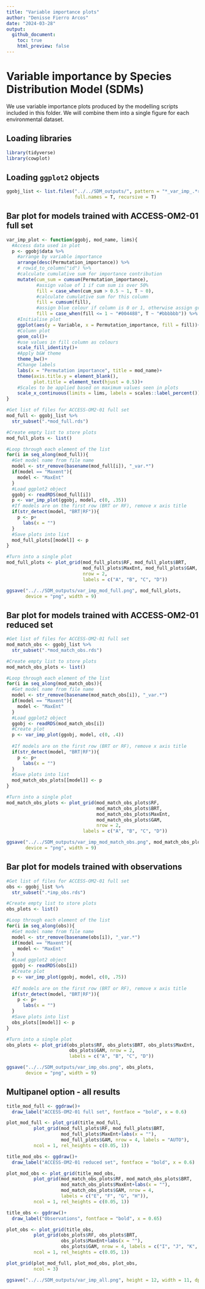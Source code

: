 ```yaml
---
title: "Variable importance plots"
author: "Denisse Fierro Arcos"
date: "2024-03-28"
output: 
  github_document:
    toc: true
    html_preview: false
---
```


# Variable importance by Species Distribution Model (SDMs)
We use variable importance plots produced by the modelling scripts included in this folder. We will combine them into a single figure for each environmental dataset.  
  
## Loading libraries
  
```r
library(tidyverse)
library(cowplot)
```

## Loading `ggplot2` objects
  
```r
ggobj_list <- list.files("../../SDM_outputs/", pattern = "*_var_imp_.*rds", 
                         full.names = T, recursive = T)
```
  
## Bar plot for models trained with ACCESS-OM2-01 full set
  
```r
var_imp_plot <- function(ggobj, mod_name, lims){
  #Access data used in plot
  p <- ggobj$data %>% 
    #arrange by variable importance
    arrange(desc(Permutation_importance)) %>% 
    # rowid_to_column("id") %>% 
    #calculate cumulative sum for importance contribution
    mutate(cum_sum = cumsum(Permutation_importance),
           #assign value of 1 if cum sum is over 50%
           fill = case_when(cum_sum > 0.5 ~ 1, T ~ 0),
           #calculate cumulative sum for this column
           fill = cumsum(fill),
           #assign blue colour if column is 0 or 1, otherwise assign grey
           fill = case_when(fill <= 1 ~ "#004488", T ~ "#bbbbbb")) %>% 
    #Initialise plot
    ggplot(aes(y = Variable, x = Permutation_importance, fill = fill))+
    #Column plot
    geom_col()+
    #use values in fill column as colours
    scale_fill_identity()+
    #Apply b&W theme
    theme_bw()+
    #Change labels
    labs(x = "Permutation importance", title = mod_name)+
    theme(axis.title.y = element_blank(), 
          plot.title = element_text(hjust = 0.5))+
    #Scales to be applied based on maximum values seen in plots
    scale_x_continuous(limits = lims, labels = scales::label_percent())
}
```

  
```r
#Get list of files for ACCESS-OM2-01 full set
mod_full <- ggobj_list %>% 
  str_subset(".*mod_full.rds")

#Create empty list to store plots
mod_full_plots <- list()

#Loop through each element of the list
for(i in seq_along(mod_full)){
  #Get model name from file name
  model <- str_remove(basename(mod_full[i]), "_var.*")
  if(model == "Maxent"){
    model <- "MaxEnt"
  }
  #Load ggplot2 object
  ggobj <- readRDS(mod_full[i])
  p <- var_imp_plot(ggobj, model, c(0, .35))
  #If models are on the first row (BRT or RF), remove x axis title
  if(str_detect(model, "BRT|RF")){
    p <- p+
      labs(x = "")
  }
  #Save plots into list
  mod_full_plots[[model]] <- p
}

#Turn into a single plot
mod_full_plots <- plot_grid(mod_full_plots$RF, mod_full_plots$BRT,
                            mod_full_plots$MaxEnt, mod_full_plots$GAM,
                            nrow = 2,
                            labels = c("A", "B", "C", "D"))

ggsave("../../SDM_outputs/var_imp_mod_full.png", mod_full_plots,
       device = "png", width = 9)
```
  
## Bar plot for models trained with ACCESS-OM2-01 reduced set
  
```r
#Get list of files for ACCESS-OM2-01 full set
mod_match_obs <- ggobj_list %>% 
  str_subset(".*mod_match_obs.rds")

#Create empty list to store plots
mod_match_obs_plots <- list()

#Loop through each element of the list
for(i in seq_along(mod_match_obs)){
  #Get model name from file name
  model <- str_remove(basename(mod_match_obs[i]), "_var.*")
  if(model == "Maxent"){
    model <- "MaxEnt"
  }
  #Load ggplot2 object
  ggobj <- readRDS(mod_match_obs[i])
  #Create plot
  p <- var_imp_plot(ggobj, model, c(0, .4))
  
  #If models are on the first row (BRT or RF), remove x axis title
  if(str_detect(model, "BRT|RF")){
    p <- p+
      labs(x = "")
  }
  #Save plots into list
  mod_match_obs_plots[[model]] <- p
}

#Turn into a single plot
mod_match_obs_plots <- plot_grid(mod_match_obs_plots$RF,
                                 mod_match_obs_plots$BRT,
                                 mod_match_obs_plots$MaxEnt,
                                 mod_match_obs_plots$GAM,
                                 nrow = 2,
                            labels = c("A", "B", "C", "D"))

ggsave("../../SDM_outputs/var_imp_mod_match_obs.png", mod_match_obs_plots,
       device = "png", width = 9)
```
  
## Bar plot for models trained with observations
  
```r
#Get list of files for ACCESS-OM2-01 full set
obs <- ggobj_list %>% 
  str_subset(".*imp_obs.rds")

#Create empty list to store plots
obs_plots <- list()

#Loop through each element of the list
for(i in seq_along(obs)){
  #Get model name from file name
  model <- str_remove(basename(obs[i]), "_var.*")
  if(model == "Maxent"){
    model <- "MaxEnt"
  }
  #Load ggplot2 object
  ggobj <- readRDS(obs[i])
  #Create plot
  p <- var_imp_plot(ggobj, model, c(0, .75))
  
  #If models are on the first row (BRT or RF), remove x axis title
  if(str_detect(model, "BRT|RF")){
    p <- p+
      labs(x = "")
  }
  #Save plots into list
  obs_plots[[model]] <- p
}

#Turn into a single plot
obs_plots <- plot_grid(obs_plots$RF, obs_plots$BRT, obs_plots$MaxEnt, 
                       obs_plots$GAM, nrow = 2, 
                       labels = c("A", "B", "C", "D"))

ggsave("../../SDM_outputs/var_imp_obs.png", obs_plots, 
       device = "png", width = 9)
```
  
## Multipanel option - all results
```r
title_mod_full <- ggdraw()+
  draw_label("ACCESS-OM2-01 full set", fontface = "bold", x = 0.6)

plot_mod_full <- plot_grid(title_mod_full, 
          plot_grid(mod_full_plots$RF, mod_full_plots$BRT, 
                    mod_full_plots$MaxEnt+labs(x = ""),
                    mod_full_plots$GAM, nrow = 4, labels = "AUTO"),
          ncol = 1, rel_heights = c(0.05, 1))

title_mod_obs <- ggdraw()+
  draw_label("ACCESS-OM2-01 reduced set", fontface = "bold", x = 0.6)

plot_mod_obs <- plot_grid(title_mod_obs, 
          plot_grid(mod_match_obs_plots$RF, mod_match_obs_plots$BRT, 
                    mod_match_obs_plots$MaxEnt+labs(x = ""),
                    mod_match_obs_plots$GAM, nrow = 4, 
                    labels = c("E", "F", "G", "H")),
          ncol = 1, rel_heights = c(0.05, 1))

title_obs <- ggdraw()+
  draw_label("Observations", fontface = "bold", x = 0.65)

plot_obs <- plot_grid(title_obs, 
          plot_grid(obs_plots$RF, obs_plots$BRT, 
                    obs_plots$MaxEnt+labs(x = ""),
                    obs_plots$GAM, nrow = 4, labels = c("I", "J", "K", "L")),
          ncol = 1, rel_heights = c(0.05, 1))

plot_grid(plot_mod_full, plot_mod_obs, plot_obs,
          ncol = 3)

ggsave("../../SDM_outputs/var_imp_all.png", height = 12, width = 11, dpi = 320)
```








